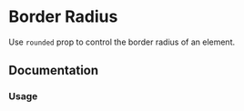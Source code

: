 
# Border Radius

Use `rounded` prop to control the border radius of an element.

<Scale values={tokens.borderRadius} />

## Documentation

### Usage

<ax-demo name="border-radius/usage" />
